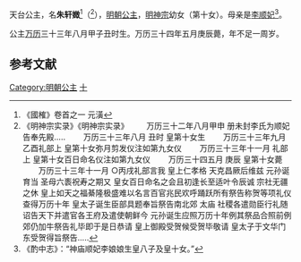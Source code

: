 {{東亞女性歷史人物
| 名稱=天台公主
| 身份=[[明朝|明朝]]公主
| 畫像=
| 說明=
| 姓名=朱轩媺
| 封爵=[[公主|公主]]
| 位號=
| 封號=天台公主
| 出生年=1605年
| 逝世年=1606年
| 諡號=
| 墳墓=北京洪达岭
| 父親=[[明神宗|明神宗]]
| 同胞兄弟=[[朱常溥|朱常溥]]
| 母親=[[李順妃_(明神宗)|李顺妃]]
|}}

天台公主，名'''朱轩媺'''<ref name="a">《國榷》卷首之一 元潢</ref>（{{bd|1605年||1606年||}}<ref name="b">《明神宗实录》《明神宗实录》
　　万历三十二年八月甲申 册未封李氏为顺妃 告奉先殿.....
　　万历三十三年八月 丑时 皇第十女生
　　万历三十三年九月 乙酉礼部上 皇第十女弥月剪发仪注如第九女仪
　　万历三十三年十一月 礼部上 皇第十女百日命名仪注如第九女仪
　　万历三十四五月 庚辰 皇第十女薨
　　万历三十三年十一月 ○丙戌礼部言我 皇上仁孝格 天克昌厥后维兹 元孙诞育当 圣母六袠祝寿之期又 皇女百日命名之会且初逢长至适叶令辰诚 宗社无疆之休 皇上如天之福綦隆极盛难以名言百官兆民欢呼踊跃所有祭告称贺等项礼仪查得万历十年 皇太子诞生臣部具题奉旨祭告南北郊 太庙 社稷各遣勋臣行礼随诏告天下并遣官各王府及遣使朝鲜今 元孙诞生应照万历十年例其祭品合照前例 郊仍加牛祭告礼毕即于是日恭请 皇上御殿受贺候受贺毕敬请 皇太子于文华门东受贺得旨祭告.....</ref>），[[明朝|明朝]][[公主|公主]]，[[明神宗|明神宗]]幼女（第十女）。母亲是[[李順妃_(明神宗)|李顺妃]]<ref>《酌中志》：“神庙顺妃李娘娘生皇八子及皇十女。”</ref>。

公主[[万历|万历]]三十三年八月甲子丑时生。万历三十四年五月庚辰薨，年不足一周岁。

==参考文献==
<div class="references-small">
<references></references>
</div>

{{明神宗皇室}}
[[Category:明朝公主|Category:明朝公主]]
[[Category:明神宗皇女|十]]